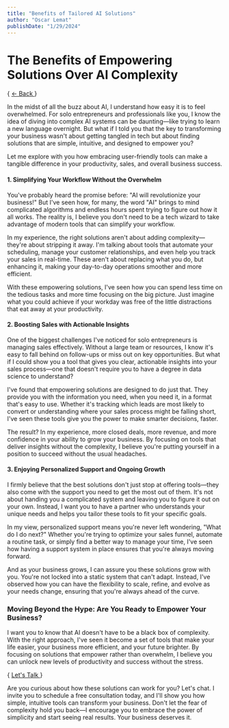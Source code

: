 ```yaml
---
title: "Benefits of Tailored AI Solutions"
author: "Oscar Lemat"
publishDate: "1/29/2024"
---
```



# **The Benefits of Empowering Solutions Over AI Complexity**

{ <a href="/blogs"> ← Back </a> }


In the midst of all the buzz about AI, I understand how easy it is to feel overwhelmed. For solo entrepreneurs and professionals like you, I know the idea of diving into complex AI systems can be daunting—like trying to learn a new language overnight. But what if I told you that the key to transforming your business wasn't about getting tangled in tech but about finding solutions that are simple, intuitive, and designed to empower you?

Let me explore with you how embracing user-friendly tools can make a tangible difference in your productivity, sales, and overall business success.

#### **1. Simplifying Your Workflow Without the Overwhelm**

You've probably heard the promise before: "AI will revolutionize your business!" But I've seen how, for many, the word "AI" brings to mind complicated algorithms and endless hours spent trying to figure out how it all works. The reality is, I believe you don't need to be a tech wizard to take advantage of modern tools that can simplify your workflow.

In my experience, the right solutions aren't about adding complexity—they're about stripping it away. I'm talking about tools that automate your scheduling, manage your customer relationships, and even help you track your sales in real-time. These aren't about replacing what you do, but enhancing it, making your day-to-day operations smoother and more efficient.

With these empowering solutions, I've seen how you can spend less time on the tedious tasks and more time focusing on the big picture. Just imagine what you could achieve if your workday was free of the little distractions that eat away at your productivity.

#### **2. Boosting Sales with Actionable Insights**

One of the biggest challenges I've noticed for solo entrepreneurs is managing sales effectively. Without a large team or resources, I know it's easy to fall behind on follow-ups or miss out on key opportunities. But what if I could show you a tool that gives you clear, actionable insights into your sales process—one that doesn't require you to have a degree in data science to understand?

I've found that empowering solutions are designed to do just that. They provide you with the information you need, when you need it, in a format that's easy to use. Whether it's tracking which leads are most likely to convert or understanding where your sales process might be falling short, I've seen these tools give you the power to make smarter decisions, faster.

The result? In my experience, more closed deals, more revenue, and more confidence in your ability to grow your business. By focusing on tools that deliver insights without the complexity, I believe you're putting yourself in a position to succeed without the usual headaches.

#### **3. Enjoying Personalized Support and Ongoing Growth**

I firmly believe that the best solutions don't just stop at offering tools—they also come with the support you need to get the most out of them. It's not about handing you a complicated system and leaving you to figure it out on your own. Instead, I want you to have a partner who understands your unique needs and helps you tailor these tools to fit your specific goals.

In my view, personalized support means you're never left wondering, "What do I do next?" Whether you're trying to optimize your sales funnel, automate a routine task, or simply find a better way to manage your time, I've seen how having a support system in place ensures that you're always moving forward.

And as your business grows, I can assure you these solutions grow with you. You're not locked into a static system that can't adapt. Instead, I've observed how you can have the flexibility to scale, refine, and evolve as your needs change, ensuring that you're always ahead of the curve.

### **Moving Beyond the Hype: Are You Ready to Empower Your Business?**

I want you to know that AI doesn't have to be a black box of complexity. With the right approach, I've seen it become a set of tools that make your life easier, your business more efficient, and your future brighter. By focusing on solutions that empower rather than overwhelm, I believe you can unlock new levels of productivity and success without the stress.

{ <a href="	https://wa.me/14493123765"> Let's Talk </a> }

Are you curious about how these solutions can work for you? Let's chat. I invite you to schedule a free consultation today, and I'll show you how simple, intuitive tools can transform your business. Don't let the fear of complexity hold you back—I encourage you to embrace the power of simplicity and start seeing real results. Your business deserves it.